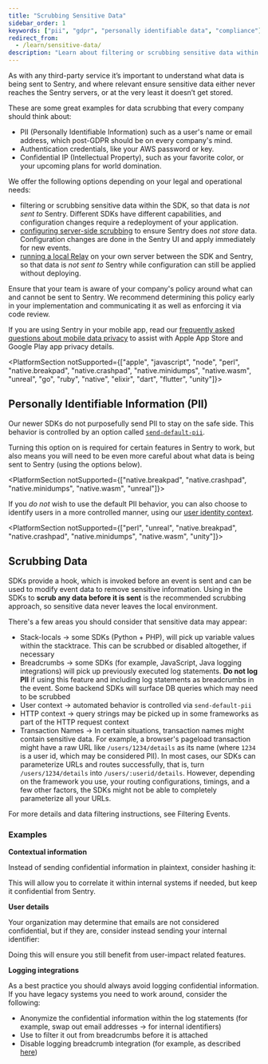 ```yaml
---
title: "Scrubbing Sensitive Data"
sidebar_order: 1
keywords: ["pii", "gdpr", "personally identifiable data", "compliance"]
redirect_from:
  - /learn/sensitive-data/
description: "Learn about filtering or scrubbing sensitive data within the SDK, so that data is not sent with the event. You can also configure server-side scrubbing to ensure the data is not stored."
---
```


As with any third-party service it’s important to understand what data is being sent to Sentry, and where relevant ensure sensitive data either never reaches the Sentry servers, or at the very least it doesn’t get stored.

These are some great examples for data scrubbing that every company should think about:

- PII (Personally Identifiable Information) such as a user's name or email address, which post-GDPR should be on every company's mind.
- Authentication credentials, like your AWS password or key.
- Confidential IP (Intellectual Property), such as your favorite color, or your upcoming plans for world domination.

We offer the following options depending on your legal and operational needs:

- filtering or scrubbing sensitive data within the SDK, so that data is _not sent to_ Sentry. Different SDKs have different capabilities, and configuration changes require a redeployment of your application.
- [configuring server-side scrubbing](/product/data-management-settings/scrubbing/server-side-scrubbing/) to ensure Sentry does _not store_ data. Configuration changes are done in the Sentry UI and apply immediately for new events.
- [running a local Relay](/product/relay/) on your own server between the SDK and Sentry, so that data is _not sent to_ Sentry while configuration can still be applied without deploying.

<Note>

Ensure that your team is aware of your company's policy around what can and cannot be sent to Sentry. We recommend determining this policy early in your implementation and communicating it as well as enforcing it via code review.

If you are using Sentry in your mobile app, read our [frequently asked questions about mobile data privacy](/product/security/mobile-privacy/) to assist with Apple App Store and Google Play app privacy details.

</Note>

<PlatformSection notSupported={["apple", "javascript", "node", "perl", "native.breakpad", "native.crashpad", "native.minidumps", "native.wasm", "unreal", "go", "ruby", "native", "elixir", "dart", "flutter", "unity"]}>

## Personally Identifiable Information (PII)

Our newer SDKs do not purposefully send PII to stay on the safe side. This behavior is controlled by an option called [`send-default-pii`](../../configuration/options/#send-default-pii).

Turning this option on is required for certain features in Sentry to work, but also means you will need to be even more careful about what data is being sent to Sentry (using the options below).

</PlatformSection>

<PlatformSection notSupported={["native.breakpad", "native.crashpad", "native.minidumps", "native.wasm", "unreal"]}>

If you _do not_ wish to use the default PII behavior, you can also choose to identify users in a more controlled manner, using our [user identity context](../../enriching-events/identify-user/).

</PlatformSection>

<PlatformSection notSupported={["perl", "unreal", "native.breakpad", "native.crashpad", "native.minidumps", "native.wasm", "unity"]}>

## Scrubbing Data

SDKs provide a <PlatformIdentifier name="before-send" /> hook, which is invoked before an event is sent and can be used to modify event data to remove sensitive information. Using <PlatformIdentifier name="before-send" /> in the SDKs to **scrub any data before it is sent** is the recommended scrubbing approach, so sensitive data never leaves the local environment.

<PlatformContent includePath="configuration/before-send" />

There's a few areas you should consider that sensitive data may appear:

- Stack-locals → some SDKs (Python + PHP), will pick up variable values within the stacktrace. This can be scrubbed or disabled altogether, if necessary
- Breadcrumbs → some SDKs (for example, JavaScript, Java logging integrations) will pick up previously executed log statements. **Do not log PII** if using this feature and including log statements as breadcrumbs in the event. Some backend SDKs will surface DB queries which may need to be scrubbed
- User context → automated behavior is controlled via `send-default-pii`
- HTTP context → query strings may be picked up in some frameworks as part of the HTTP request context
- Transaction Names → In certain situations, transaction names might contain sensitive data.
  For example, a browser's pageload transaction might have a raw URL like `/users/1234/details` as its name (where `1234` is a user id, which may be considered PII).
In most cases, our SDKs can parameterize URLs and routes successfully, that is, turn `/users/1234/details` into `/users/:userid/details`.
  However, depending on the framework you use, your routing configurations, timings, and a few other factors, the SDKs might not be able to
  completely parameterize all your URLs.

For more details and data filtering instructions, see <PlatformLink to="/configuration/filtering/">Filtering Events</PlatformLink>.

### Examples

**Contextual information**

Instead of sending confidential information in plaintext, consider hashing it:

<PlatformContent includePath="sensitive-data/set-tag" />

This will allow you to correlate it within internal systems if needed, but keep it confidential from Sentry.

**User details**

Your organization may determine that emails are not considered confidential, but if they are, consider instead sending your internal identifier:

<PlatformContent includePath="sensitive-data/set-user" />

Doing this will ensure you still benefit from user-impact related features.

**Logging integrations**

As a best practice you should always avoid logging confidential information. If you have legacy systems you need to work around, consider the following:

- Anonymize the confidential information within the log statements (for example, swap out email addresses -> for internal identifiers)
- Use <PlatformIdentifier name="before-breadcrumb" /> to filter it out from breadcrumbs before it is attached
- Disable logging breadcrumb integration (for example, as described [here](/platforms/javascript/configuration/integrations/default/#breadcrumbs))

</PlatformSection>
